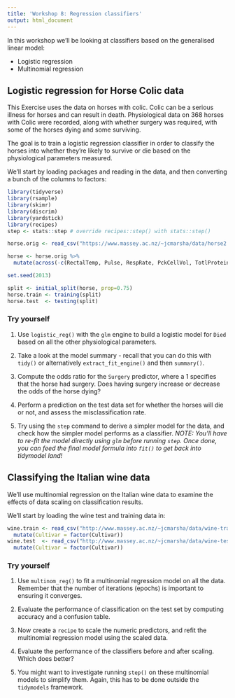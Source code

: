 ```yaml
---
title: 'Workshop 8: Regression classifiers'
output: html_document
---
```


In this workshop we'll be looking at classifiers based on the generalised linear model:

- Logistic regression
- Multinomial regression

## Logistic regression for Horse Colic data

This Exercise uses the data on horses with colic. Colic can be a serious
illness for horses and can result in death. Physiological data on 368
horses with Colic were recorded, along with whether surgery was
required, with some of the horses dying and some surviving.

The goal is to train a logistic regression classifier in order to
classify the horses into whether they're likely to survive or die based
on the physiological parameters measured.

We'll start by loading packages and reading in the data, and then converting a bunch of the columns to factors:

```r
library(tidyverse)
library(rsample)
library(skimr)
library(discrim)
library(yardstick)
library(recipes)
step <- stats::step # override recipes::step() with stats::step()

horse.orig <- read_csv("https://www.massey.ac.nz/~jcmarsha/data/horse2.csv")

horse <- horse.orig %>%
  mutate(across(-c(RectalTemp, Pulse, RespRate, PckCellVol, TotlProtein), as_factor))

set.seed(2013)

split <- initial_split(horse, prop=0.75)
horse.train <- training(split)
horse.test  <- testing(split)
```

### Try yourself

1. Use `logistic_reg()` with the `glm` engine to build a logistic model for `Died` based on all the other physiological parameters.

2. Take a look at the model summary - recall that you can do this with `tidy()` or alternatively `extract_fit_engine()` and then `summary()`.

3. Compute the odds ratio for the `Surgery` predictor, where a 1 specifies that the horse had surgery. Does having surgery increase or decrease the odds of the horse dying?

4. Perform a prediction on the test data set for whether the horses will die or not, and assess the misclassification rate.

5. Try using the `step` command to derive a simpler model for the data, and check how the simpler model performs as a classifier. *NOTE: You'll have to re-fit the model directly using `glm` before running `step`. Once done, you can feed the final model formula into `fit()` to get back into tidymodel land!*

## Classifying the Italian wine data

We'll use multinomial regression on the Italian wine data to examine the effects of data scaling on classification results.

We'll start by loading the wine test and training data in:

```r
wine.train <- read_csv("http://www.massey.ac.nz/~jcmarsha/data/wine-train.csv") %>%
  mutate(Cultivar = factor(Cultivar))
wine.test  <- read_csv("http://www.massey.ac.nz/~jcmarsha/data/wine-test.csv") %>%
  mutate(Cultivar = factor(Cultivar))
```

### Try yourself

1. Use `multinom_reg()` to fit a multinomial regression model on all the data. Remember that the number of iterations (epochs) is important to ensuring it converges.

2. Evaluate the performance of classification on the test set by computing accuracy and a confusion table.

3. Now create a `recipe` to scale the numeric predictors, and refit the multinomial regression model using the scaled data.

4. Evaluate the performance of the classifiers before and after scaling. Which does better?

5. You might want to investigate running `step()` on these multinomial models to simplify them. Again, this has to be done outside the `tidymodels` framework.
